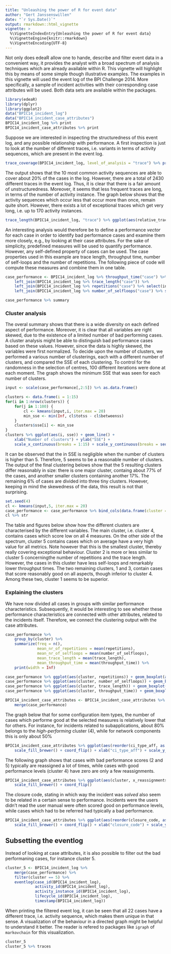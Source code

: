 ```yaml
---
title: "Unleashing the power of R for event data"
author: "Gert Janssenswillen"
date: "`r Sys.Date()`"
output: rmarkdown::html_vignette
vignette: >
  %\VignetteIndexEntry{Unleashing the power of R for event data}
  %\VignetteEngine{knitr::rmarkdown}
  %\VignetteEncoding{UTF-8}
---
```


Not only does edeaR allow one to hande, describe and filter event data in a convenient way, it provides the analyst with a broad spectrum of analysis techniques which are already available within R. This vignette will highlight this by means of some simple though illustrative examples. The examples in this vignette will used the event log of the BPI Challenge 2014. More specifically, a sample of incident activities with their corresponding case attributes will be used. Both data sets are available within the packages.

```r
library(edeaR)
library(dplyr)
library(ggplot2)
data("BPIC14_incident_log")
data("BPIC14_incident_case_attributes")
BPIC14_incident_log %>% print
BPIC14_incident_case_attributes %>% print
```

Suppose we are interested in inspecting the structuredness of this event log, and any possible relationship with performance. A first inspection is just to look at the number of different traces, i.e. variants in terms of activity sequences, which are present in the event log. 

```r
trace_coverage(BPIC14_incident_log, level_of_analysis = "trace") %>% print(width = Inf)
```

The output shows that the 10 most common activity sequences are able to cover about 20\% of the cases in the log. However, there are a total of 2430 different traces in the event log. Thus, it is clear that there is a fair amount of unstructuredness. Moreover, it seems that less frequent traces are long, in terms of the number of activity instance. The graph below shows that the activity sequences which occur less that occur more than once, remain quite short. However, there exists a lot of exceptional traces which get very long, i.e. up to 170 activity instances.

```r
trace_length(BPIC14_incident_log, "trace") %>% ggplot(aes(relative_trace_frequency, absolute)) + geom_jitter() + scale_x_continuous(limits = c(0,0.01)) + ylab("Trace length") + xlab("Relative trace frequency")
```

An interesting analysis would therefore be to define a performance _vector_ for each case in order to identify bad performance cases and examine them more closely, e.g., by looking at their case attributes. For the sake of simplicity, predefined measures will be used to quantify performance. However, any self-defined property of cases can be used. The case properties used in this example are trace length, throughput time, number of self-loops and the number of repetitions. The following piece of code will compute these measures and combine them in one table.

```r
case_performance <- BPIC14_incident_log %>% throughput_time("case") %>% 
	left_join(BPIC14_incident_log %>% trace_length("case")) %>% 
	left_join(BPIC14_incident_log %>% repetitions("case") %>% select(incident_id, absolute) %>% rename(repetitions = absolute)) %>% 
	left_join(BPIC14_incident_log %>% number_of_selfloops("case") %>% select(incident_id, absolute) %>% rename(number_of_selfloops = absolute)) 

case_performance %>% summary
```

### Cluster analysis

The overal summary shows that there is a wide diversity on each defined aspect of performance. Moreover, it is clear that all variables are right skewed, due to the existence of a limited number of bad performing cases. A cluster analysis might be able to distinguish bad performance cases based on these values. However, since the data is highly skewed, the variables were first normalized. To decide upon the number of clusters, we performed a various number of clusterings, each with a different number of clusters, and compared the SSE of each clustering. To control for the randomness in the selection of centres, 100 different iterations were done at each moment. The graph shows the minimum SSE that was seen for each number of clusters.

```r
input <- scale(case_performance[,2:5]) %>% as.data.frame()

clusters <- data.frame(i = 1:15)
for(i in 1:nrow(clusters)) {
	for(j in 1:100) {
		cl <- kmeans(input,i, iter.max = 20)
		min_sse <- min(Inf, cl$totss - cl$betweenss)
	}
	clusters$sse[i] <- min_sse
}
clusters %>% ggplot(aes(i, sse)) + geom_line() +
	xlab("Number of clusters") + ylab("SSE") + 
	scale_x_continuous(breaks = 1:15) + scale_y_continuous(breaks = seq(0,16000,2000))
```

It can be observed that the in SSE is negligible when the number of clusters is higher than 5. Therefore, 5 seems to be a reasonable number of clusters. The output of the final clustering belows show that the 5 resulting clusters differ reasonably in size: there is one major cluster, containg about 77\% of the cases, and another smaller clusters containing another 17\%. The remaining 6\% of cases are divided into three tiny clusters. However, keeping in mind the skewedness of the data, this result is not that surprising.

```r
set.seed(4)
cl <- kmeans(input,5, iter.max = 20)
case_performance <- case_performance %>% bind_cols(data.frame(cluster = factor(cl$cluster)))
cl %>% str
```

The table and figures below show how the different clusters are characterised by the different variables. The main cluster, i.e. cluster 4, contains cases which score low on all 4 measures. On the other side of the spectrum, cluster 5 contains cases which on average have a very high value for all metrics. Note however that this is the smallest cluster, thereby really covering exceptional behaviour. Cluster 2 is more or less similar to cluster 5 concerningthe number of repetitions and the trace length. However, the cases in this cluster have less self-loops and remarkably lower throughput times. The two remaining clusters, 1 and 3, contain cases that score reasonably good on all aspects, though inferior to cluster 4. Among these two, cluster 1 seems to be superior.

### Explaining the clusters

We have now divided all cases in groups with similar performance characteristics. Subsequently, it would be interesting to see whether these performance characteristics are connected with other attributes, related to the incidents itself. Therefore, we connect the clustering output with the case attributes. 

```r
case_performance %>%
	group_by(cluster) %>% 
	summarize(freq = n(),
			  mean_nr_of_repetitions = mean(repetitions),
			  mean_nr_of_selfloops = mean(number_of_selfloops),
			  mean_trace_length = mean(trace_length),
			  mean_throughput_time = mean(throughput_time)) %>%
	print(width = Inf)

case_performance %>% ggplot(aes(cluster, repetitions)) + geom_boxplot(aes(fill = cluster))
case_performance %>% ggplot(aes(cluster, number_of_selfloops)) + geom_boxplot(aes(fill = cluster))
case_performance %>% ggplot(aes(cluster, trace_length)) + geom_boxplot(aes(fill = cluster))
case_performance %>% ggplot(aes(cluster, throughput_time)) + geom_boxplot(aes(fill = cluster))
```


```r
BPIC14_incident_case_attributes <- BPIC14_incident_case_attributes %>%
	merge(case_performance) 
```

The graph below that for some configuration item types, the number of cases which performe good at the selected measures is relatively lower that for others. For instance, for incidents related to subapplications, about 80\% belongs to the _high-performing_ cluster (4), while for network components this is only about 50%
```r
BPIC14_incident_case_attributes %>% ggplot(aes(reorder(ci_type_aff, as.numeric(cluster) == 4, FUN = "mean"), fill = cluster)) + geom_bar(position = "fill")  +
	scale_fill_brewer() + coord_flip() + xlab("ci_type_aff") + scale_y_continuous(breaks = seq(0,1,0.1))
```
The following graph shows that cases with bad performance scores (2 and 5) typically are reassigned a lot of times, while cases with good performance levels (cluster 4) have zero are only a few reassignments.
```r
BPIC14_incident_case_attributes %>% ggplot(aes(cluster, x_reassignments)) + geom_boxplot()  +
	scale_fill_brewer() + coord_flip() 
```
The closure code, stating in which way the incident was _solved_ also seem to be related in a certain sense to performance. Incidents were the users didn't read the user manual were often scored good on performance levels, while cases which had to be referred had typically a bad performance.
```r
BPIC14_incident_case_attributes %>% ggplot(aes(reorder(closure_code, as.numeric(cluster) == 4, FUN = "mean"), fill = cluster)) + geom_bar(position = "fill")  +
	scale_fill_brewer() + coord_flip() + xlab("closure_code") + scale_y_continuous(breaks = seq(0,1,0.1))
```

## Subsetting the eventlog

Instead of looking at case attributes, it is also possible to filter out the bad performaning cases, for instance cluster 5.

```r
cluster_5 <- BPIC14_incident_log %>% 
	merge(case_performance) %>%
	filter(cluster == 5) %>%
	eventlog(case_id(BPIC14_incident_log), 
			 activity_id(BPIC14_incident_log),
			 activity_instance_id(BPIC14_incident_log),
			 lifecycle_id(BPIC14_incident_log),
			 timestamp(BPIC14_incident_log))
```

When printing the filtered event log, it can be seen that all 22 cases have a different trace, i.e. activity sequence, which makes them unique in that sense. A visualization of the behaviour in a directed graph might be helpful to understand it better. The reader is refered to packages like `igraph` of `markovchain` for this visualization.
```r
cluster_5 
cluster_5 %>% traces
```














